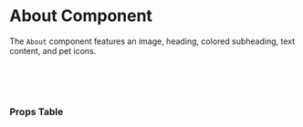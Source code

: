 

<Meta of={AboutStories} />

# About Component

The `About` component features an image, heading, colored subheading, text content, and pet icons.

<Canvas of={AboutStories.Default} />

<br />
<br />
<br />

### Props Table

<ArgTypes />
